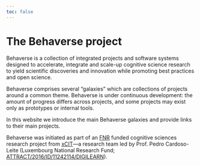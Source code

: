 ```yaml
---
toc: false
---
```


# The Behaverse project

Behaverse is a collection of integrated projects and software systems designed to accelerate, integrate and scale-up cognitive science research to yield scientific discoveries and innovation while promoting best practices and open science. 
 
Behaverse comprises several “galaxies” which are collections of projects around a common theme. Behaverse is under continuous development: the amount of progress differs across projects, and some projects may exist only as prototypes or internal tools. 

In this website we introduce the main Behaverse galaxies and provide links to their main projects.
 
Behaverse was initiated as part of an [FNR](https://www.fnr.lu/) funded cognitive sciences research project from [xCIT](https://xcit.org/)—a research team led by Prof. Pedro Cardoso-Leite (Luxembourg National Research Fund; [ATTRACT/2016/ID/11242114/DIGILEARN](https://www.fnr.lu/research-with-impact-fnr-highlight/attract-fellows-cardoso-leite/)).
